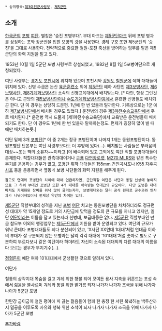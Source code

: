  * 상위항목:[[제3야전군사령부]], [[제5군단]]


== 소개 ==
[[한국군]]의 [[포병]] [[여단]]. 별칭은 '승진 포병부대'. 부대 마크는 [[제5군단]]마크 뒤에 포병 병과를 상징하는 포와 장군전을 입힌 모양의 것을 사용한다. 경례 구호 또한 제5군단의 '승진'을 그대로 사용한다. 전략적으로 중요한 철원-포천 축선을 방어하는 임무를 맡은 제5군단의 화력 지원을 맡고 있다. 

1953년 10월 1일 5군단 포병 사령부로 창설되었고, 1982년 8월 1일 5포병여단으로 개칭되었다.

여단 사령부는 [[경기도]] [[포천시]]에 위치해 있으며 포천시와 [[강원도]] [[철원군]]에 예하 대대들이 위치해 있다. 신병 수급은 논산 [[육군훈련소]] 외에 [[제5군단]] 예하 사단인 [[제3보병사단]], [[제6보병사단]], [[제8기계화보병사단]] 소속의 신병교육대에서 배치받는다. [* 다만, 항상 그런것은 아니고 근방의 [[제5보병사단]]이나 [[수도기계화보병사단]]등에서 훈련한 신병들도 배치되곤 한다. 단 이 경우는 상당히 드문편. 1년에 한 번 있을까 말까한다. 기록상으로는 1군 예하 [[제7보병사단]]에서 배치된 경우도 있었다.] 운전병의 경우 [[제3야전수송교육단]]에서 주로 배치된다.[* 운전병 역시 드물게 [제1야전수송교육단]에서 교육받은 운전병들이 배치되기도 한다. 단 이 경우도 1년에 한 번 있을까 말까하는정도. 편제가 굉장히 많이 빌 때에만 배치하는듯.]

여단 밑에 3개 [[연대|포병단]][* 이 중 2개는 정규 포병단이며 나머지 1개는 동원포병단이다. 동원포병단 단본부는 여단 사령부보다도 더 후방에 있다(...). 배치받는 사람들은 부러움의 대상~~또는 빽의 소유자~~이라고.]이 배속되어 있고 그외에도 여단 직할 포병대대들이 존재한다. 직할대대들은 관측대대이거나 [[구룡]] [[다연장로켓]], [[M270 MLRS]]와 같은 특수한 무기를 운용하는 경우가 많고, 포병단 휘하 대대들은 [[155mm 견인곡사포]]나 [[K55 자주곡사포]] 등을 운용하면서 옆동네 보병 사단들의 화력 지원을 해주게 된다.
 참고로 연대와 포병단의 차이에 대해 언급하자면, 군단직할 여단은 사단과 동일 선상에 놓여지므로 그 하위 부대인 포병단 또한 4개 대대를 배속받는 연대급의 규모이다. 다만 포병은 대대마저도 기계화된 장비를 워낙 많이 굴리는지라, 보병대대와는 달리 공식 편제로 군수과와 인사과가 나뉘어져있어서 편제상 약간의 차이는 있다.

[[제5군단]] 직할부대의 성격을 지닌 [[포병]] [[여단]] 치고는 동원포병단을 차치하더라도 정규편성 대대가 약 15개일 정도로 거의 사단급에 맞먹을 정도의 큰 규모를 지니고 있지만, 일단 [[여단]]이라는 이름을 달고 있는지라 헌병대, 보급대등은 없다. [[제5군단]] 직할부대인 만큼 참모부 이외의 행정업무는 [[제5군단]]에서 지원을 받아 운영되고 있다.
여단의 규모가 워낙 큰데다 포병대대들도 죄다 분산되어 있고, 'X사단 XX연대 1대대'처럼 연대급 이하의 부대가 잘 구분되지 않는 보병과는 달리 각각 대대에 '101대대'처럼 숫자로 별도로 구분하여 부르다보니 같은 여단이라 하더라도 자신이 소속된 대대외의 다른 대대의 이름을 다 모르는 경우가 부지기수(...).

[[정형돈]]이 예단 여하 101대대에서 군생활한 것으로 알려져 있다.

여단가

철통의 삼각지대 목숨을 걸고
겨레 위한 횃불 되어 모여든 용사
지축을 뒤흔드는 포성 속에서
젊음을 불사르며
겨레와 통일 위한 밑거름 되자
나가자 나가자 조국을 위해
나가자 나아가 5군단 포병

한탄강 굽이굽이 철원 평야에
피 끓는 젊음들이 함께 한 충정
한 서린 북녘하늘 백두산까지
멸공을 이루도록
자유와 행복 위한 초석이 되자
나가자 나가자 조국을 위해
나가자 나아가 5군단 포병



[[추가바람]]
